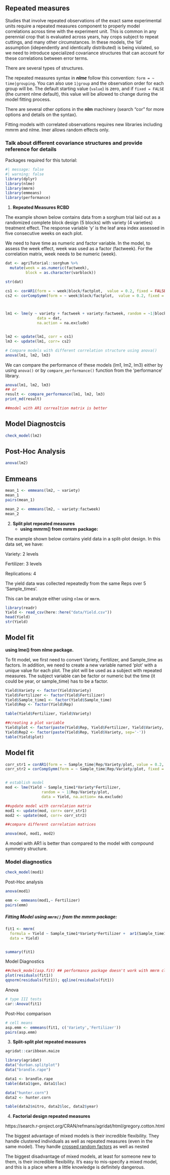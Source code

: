 ## Repeated measures

Studies that involve repeated observations of the exact same experimental units require a repeated measures component to properly model correlations across time with the experiment unit. This is common in any perennial crop that is evaluated across years, hay crops subject to repeat cuttings, and many other circumstances. In these models, the 'iid' assumption (idependently and identically distributed) is being violated, so we need to introduce specialized covariance structures that can account for these correlations between error terms.

There are several types of structures.

The repeated measures syntax in ***nlme*** follow this convention: `form = ~ time|grouping`. You can also use `1|group` and the observation order for each group will be. The default starting value (`value`) is zero, and if `fixed = FALSE` (the current nlme default), this value will be allowed to change during the model fitting process.

There are several other options in the **nlm** machinery (search "cor" for more options and details on the syntax).

Fitting models with correlated observations requires new libraries including mmrm and nlme. lmer allows random effects only.

### Talk about different covariance structures and provide reference for details

Packages required for this tutorial:

```r
#| message: false
#| warning: false
library(dplyr) 
library(nlme)
library(mmrm)
library(emmeans)
library(performance)
```

1.  **Repeated Measures RCBD**

The example shown below contains data from a sorghum trial laid out as a randomized complete block design (5 blocks) with variety (4 varieties) treatment effect. The response variable 'y' is the leaf area index assessed in five consecutive weeks on each plot.

We need to have time as numeric and factor variable. In the model, to assess the week effect, week was used as a factor (factweek). For the correlation matrix, week needs to be numeric (week).

```r
dat <- agriTutorial::sorghum %>%   
  mutate(week = as.numeric(factweek),
         block = as.character(varblock)) 

str(dat)

```

```r
cs1 <- corAR1(form = ~ week|block/factplot,  value = 0.2, fixed = FALSE)
cs2 <- corCompSymm(form = ~ week|block/factplot,  value = 0.2, fixed = FALSE)



lm1 <- lme(y ~ variety + factweek + variety:factweek, random = ~1|block/factplot,
              data = dat,
              na.action = na.exclude)


lm2 <- update(lm1, corr = cs1)
lm3 <- update(lm1, corr= cs2)

# Compare models with different correlation structure using anova()
anova(lm1, lm2, lm3)
```

We can compare the performance of these models (lm1, lm2, lm3) either by using `anova()` or by `compare_performance()` function from the 'performance' library.

```r
anova(lm1, lm2, lm3)
## or
result <- compare_performance(lm1, lm2, lm3)
print_md(result)

##model with AR1 correaltion matrix is better
```

## Model Diagnostcis

```r
check_model(lm2)
```

## Post-Hoc Analysis

```r
anova(lm2)
```

## Emmeans

```r

mean_1 <- emmeans(lm2, ~ variety)
mean_1
pairs(mean_1)

mean_2 <- emmeans(lm2, ~ variety:factweek)
mean_2

```

2.  **Split plot repeated measures**
    -   **using mmrm() from mmrm package:**

The example shown below contains yield data in a split-plot design. In this data set, we have:

Variety: 2 levels

Fertilizer: 3 levels

Replications: 4

The yield data was collected repeatedly from the same Reps over 5 'Sample_times'.

This can be analyze either using `nlme` or `mmrm`.

```r
library(readr)
Yield <- read_csv(here::here("data/Yield.csv"))
head(Yield)
str(Yield)
```

## Model fit

**using lme() from nlme package.**

To fit model, we first need to convert Variety, Fertilizer, and Sample_time as factors. In addition, we need to create a new variable named 'plot' with a unique value for each plot. The plot will be used as a subject with repeated measures. The subject variable can be factor or numeric but the time (it could be year, or sample_time) has to be a factor.

```r
Yield$Variety <- factor(Yield$Variety) 
Yield$Fertilizer <- factor(Yield$Fertilizer) 
Yield$Sample_time1 <- factor(Yield$Sample_time) 
Yield$Rep <- factor(Yield$Rep)  

table(Yield$Fertilizer, Yield$Variety) 

##creating a plot variable 
Yield$plot <- factor(paste(Yield$Rep, Yield$Fertilizer, Yield$Variety, sep='-')) 
Yield$Rep2 <- factor(paste(Yield$Rep, Yield$Variety, sep='-')) 
table(Yield$plot) 
```

## Model fit

```r

corr_str1 = corAR1(form = ~ Sample_time|Rep/Variety/plot, value = 0.2, fixed = FALSE)
corr_str2 = corCompSymm(form = ~ Sample_time|Rep/Variety/plot, fixed = FALSE)


# establish model
mod <- lme(Yield ~ Sample_time1*Variety*Fertilizer,
                random = ~ 1|Rep/Variety/plot,
                data = Yield, na.action= na.exclude)

##update model with correlation matrix
mod1 <- update(mod, corr= corr_str1)
mod2 <- update(mod, corr= corr_str2)

##compare different correlation matrices

anova(mod, mod1, mod2)

```

A model with AR1 is better than compared to the model with compound symmetry structure.

### Model diagnostics

```r
check_model(mod1)
```

Post-Hoc analysis

```r
anova(mod1)
```

```r
emm <- emmeans(mod1,~ Fertilizer)
pairs(emm)
```

##### Fitting Model using `mmrm()` from the mmrm package:

```r
fit1 <- mmrm(
  formula = Yield ~ Sample_time1*Variety*Fertilizer +  ar1(Sample_time1|Rep/plot),
  data = Yield)


summary(fit1)

```

Model Diagnostics

```r
##check_model(asp.fit) ## performance package doesn't work with mmrm class.
plot(residuals(fit1)) 
qqnorm(residuals(fit1)); qqline(residuals(fit1))
```

Anova

```r
# type III tests 
car::Anova(fit1)
```

Post-Hoc comparison

```r
# cell means 
asp.emm <- emmeans(fit1, c('Variety','Fertilizer')) 
pairs(asp.emm) 
```

3.  **Split-split plot repeated measures**

```r
agridat::caribbean.maize
```

```r
library(agridat)
data("durban.splitplot")
data("brandle.rape")

data1 <- brandle.rape
table(data1$gen, data1$loc)
```

```r
data("hunter.corn")
data2 <- hunter.corn

table(data2$nitro, data2$loc, data2$year)
```


4. **Factorial design repeated measures**

https://search.r-project.org/CRAN/refmans/agridat/html/gregory.cotton.html



The biggest advantage of mixed models is their incredible flexibility. They handle clustered individuals as well as repeated measures (even in the same model). They handle [crossed random factors](https://www.theanalysisfactor.com/multilevel-models-with-crossed-random-effects/) as well as nested

The biggest disadvantage of mixed models, at least for someone new to them, is their incredible flexibility. It’s easy to mis-specify a mixed model, and this is a place where a little knowledge is definitely dangerous.
